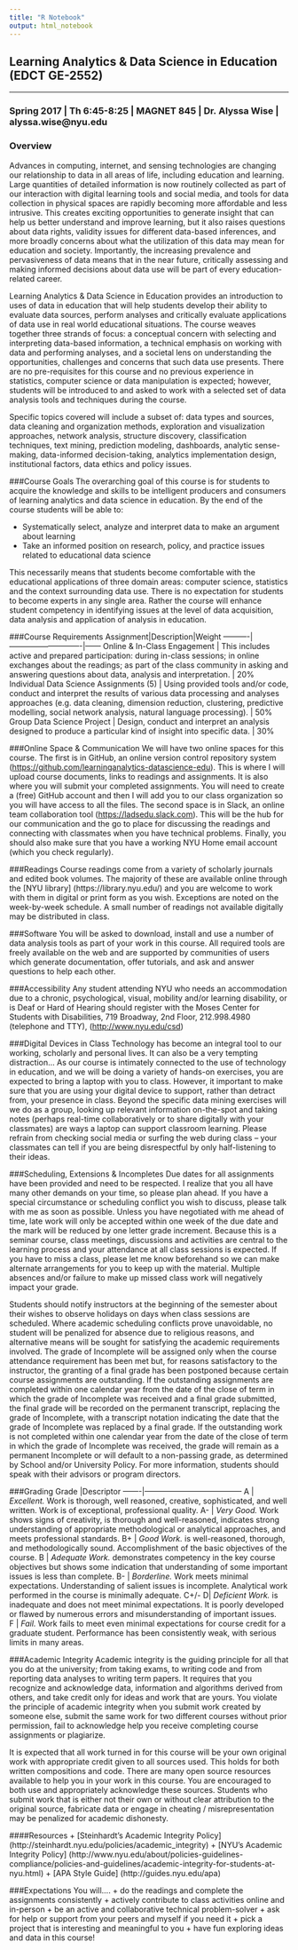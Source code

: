 ```yaml
---
title: "R Notebook"
output: html_notebook
---
```


## Learning Analytics & Data Science in Education (EDCT GE-2552)

---

### Spring 2017 | Th 6:45-8:25 | MAGNET 845 | Dr. Alyssa Wise | alyssa.wise@nyu.edu 

### Overview

Advances in computing, internet, and sensing technologies are changing our relationship to data in all areas of life, including education and learning. Large quantities of detailed information is now routinely collected as part of our interaction with digital learning tools and social media, and tools for data collection in physical spaces are rapidly becoming more affordable and less intrusive. This creates exciting opportunities to generate insight that can help us better understand and improve learning, but it also raises questions about data rights, validity issues for different data-based inferences, and more broadly concerns about what the utilization of this data may mean for education and society. Importantly, the increasing prevalence and pervasiveness of data means that in the near future, critically assessing and making informed decisions about data use will be part of every education-related career.

Learning Analytics & Data Science in Education provides an introduction to uses of data in education that will help students develop their ability to evaluate data sources, perform analyses and critically evaluate applications of data use in real world educational situations. The course weaves together three strands of focus: a conceptual concern with selecting and interpreting data-based information, a technical emphasis on working with data and performing analyses, and a societal lens on understanding the opportunities, challenges and concerns that such data use presents. There are no pre-requisites for this course and no previous experience in statistics, computer science or data manipulation is expected; however, students will be introduced to and asked to work with a selected set of data analysis tools and techniques during the course.

Specific topics covered will include a subset of: data types and sources, data cleaning and organization methods, exploration and visualization approaches, network analysis, structure discovery, classification techniques, text mining, prediction modeling, dashboards, analytic sense-making, data-informed decision-taking, analytics implementation design, institutional factors, data ethics and policy issues.

###Course Goals
The overarching goal of this course is for students to acquire the knowledge and skills to be intelligent producers and consumers of learning analytics and data science in education. By the end of the course students will be able to:

  + Systematically select, analyze and interpret data to make an argument about learning
  + Take an informed position on research, policy, and practice issues related to educational data science 

This necessarily means that students become comfortable with the educational applications of three domain areas: computer science, statistics and the context surrounding data use. There is no expectation for students to become experts in any single area. Rather the course will enhance student competency in identifying issues at the level of data acquisition, data analysis and application of analysis in education.

###Course Requirements
Assignment|Description|Weight
----------|----------------------------|------
Online & In-Class Engagement	| This includes active and prepared participation: during in-class sessions; in online exchanges about the readings; as part of the class community in asking and answering questions about data, analysis and interpretation. |	20%
Individual Data Science Assignments (5) |	Using provided tools and/or code, conduct and interpret the results of various data processing and analyses approaches (e.g. data cleaning, dimension reduction, clustering, predictive modelling, social network analysis, natural language processing). |	50%
Group Data Science Project	| Design, conduct and interpret an analysis designed to produce a particular kind of insight into specific data. |	30%

###Online Space & Communication
We will have two online spaces for this course. The first is in GitHub, an online version control repository system (<https://github.com/learninganalytics-datascience-edu>). This is where I will upload course documents, links to readings and assignments. It is also where you will submit your completed assignments. You will need to create a (free) GitHub account and then I will add you to our class organization so you will have access to all the files. The second space is in Slack, an online team collaboration tool (<https://ladsedu.slack.com>). This will be the hub for our communication and the go to place for discussing the readings and connecting with classmates when you have technical problems. Finally, you should also make sure that you have a working NYU Home email account (which you check regularly).

###Readings
Course readings come from a variety of scholarly journals and edited book volumes. The majority of these are available online through the [NYU library] (https://library.nyu.edu/) and you are welcome to work with them in digital or print form as you wish. Exceptions are noted on the week-by-week schedule. A small number of readings not available digitally may be distributed in class. 

###Software
You will be asked to download, install and use a number of data analysis tools as part of your work in this course. All required tools are freely available on the web and are supported by communities of users which generate documentation, offer tutorials, and ask and answer questions to help each other.

###Accessibility
Any student attending NYU who needs an accommodation due to a chronic, psychological, visual, mobility and/or learning disability, or is Deaf or Hard of Hearing should register with the Moses Center for Students with Disabilities, 719 Broadway, 2nd Floor, 212.998.4980 (telephone and TTY), (<http://www.nyu.edu/csd>)

###Digital Devices in Class
Technology has become an integral tool to our working, scholarly and personal lives. It can also be a very tempting distraction… As our course is intimately connected to the use of technology in education, and we will be doing a variety of hands-on exercises, you are expected to bring a laptop with you to class. However, it important to make sure that you are using your digital device to support, rather than detract from, your presence in class. Beyond the specific data mining exercises will we do as a group, looking up relevant information on-the-spot and taking notes (perhaps real-time collaboratively or to share digitally with your classmates) are ways a laptop can support classroom learning. Please refrain from checking social media or surfing the web during class – your classmates can tell if you are being disrespectful by only half-listening to their ideas.

###Scheduling, Extensions & Incompletes
Due dates for all assignments have been provided and need to be respected. I realize that you all have many other demands on your time, so please plan ahead. If you have a special circumstance or scheduling conflict you wish to discuss, please talk with me as soon as possible. Unless you have negotiated with me ahead of time, late work will only be accepted within one week of the due date and the mark will be reduced by one letter grade increment. Because this is a seminar course, class meetings, discussions and activities are central to the learning process and your attendance at all class sessions is expected. If you have to miss a class, please let me know beforehand so we can make alternate arrangements for you to keep up with the material. Multiple absences and/or failure to make up missed class work will negatively impact your grade.

Students should notify instructors at the beginning of the semester about their wishes to observe holidays on days when class sessions are scheduled. Where academic scheduling conflicts prove unavoidable, no student will be penalized for absence due to religious reasons, and alternative means will be sought for satisfying the academic requirements involved. 
The grade of Incomplete will be assigned only when the course attendance requirement has been met but, for reasons satisfactory to the instructor, the granting of a final grade has been postponed because certain course assignments are outstanding. If the outstanding assignments are completed within one calendar year from the date of the close of term in which the grade of Incomplete was received and a final grade submitted, the final grade will be recorded on the permanent transcript, replacing the grade of Incomplete, with a transcript notation indicating the date that the grade of Incomplete was replaced by a final grade. If the outstanding work is not completed within one calendar year from the date of the close of term in which the grade of Incomplete was received, the grade will remain as a permanent Incomplete or will default to a non-passing grade, as determined by School and/or University Policy. For more information, students should speak with their advisors or program directors.

###Grading 
Grade |Descriptor
-------|--------------------------------------
A | *Excellent.*	Work is thorough, well reasoned, creative, sophisticated, and well written.  Work is of exceptional, professional quality.
A- | *Very Good.*	Work shows signs of creativity, is thorough and well-reasoned, indicates strong understanding of appropriate methodological or analytical approaches, and meets professional standards.
B+ | *Good	Work.* is well-reasoned, thorough, and methodologically sound.  Accomplishment of the basic objectives of the course.
B | *Adequate	Work.* demonstrates competency in the key course objectives but shows some indication that understanding of some important issues is less than complete. 
B- | *Borderline.*	Work meets minimal expectations.  Understanding of salient issues is incomplete. Analytical work performed in the course is minimally adequate. 
C+/- D| *Deficient	Work.* is inadequate and does not meet minimal expectations. It is poorly developed or flawed by numerous errors and misunderstanding of important issues.  
F | *Fail.*	Work fails to meet even minimal expectations for course credit for a graduate student.  Performance has been consistently weak, with serious limits in many areas.  

###Academic Integrity
Academic integrity is the guiding principle for all that you do at the university; from taking exams, to writing code and from reporting data analyses to writing term papers. It requires that you recognize and acknowledge data, information and algorithms derived from others, and take credit only for ideas and work that are yours. You violate the principle of academic integrity when you submit work created by someone else, submit the same work for two different courses without prior permission, fail to acknowledge help you receive completing course assignments or plagiarize.

It is expected that all work turned in for this course will be your own original work with appropriate credit given to all sources used. This holds for both written compositions and code. There are many open source resources available to help you in your work in this course. You are encouraged to both use and appropriately acknowledge these sources. Students who submit work that is either not their own or without clear attribution to the original source, fabricate data or engage in cheating / misrepresentation may be penalized for academic dishonesty.  

####Resources
  +	[Steinhardt’s Academic Integrity Policy] (http://steinhardt.nyu.edu/policies/academic_integrity)
  + [NYU’s Academic Integrity Policy] (http://www.nyu.edu/about/policies-guidelines-compliance/policies-and-guidelines/academic-integrity-for-students-at-nyu.html)
  +	[APA Style Guide] (http://guides.nyu.edu/apa)

###Expectations
You will….
+ do the readings and complete the assignments consistently
+ actively contribute to class activities online and in-person
+ be an active and collaborative technical problem-solver
+ ask for help or support from your peers and myself if you need it
+ pick a project that is interesting and meaningful to you
+ have fun exploring ideas and data in this course!


